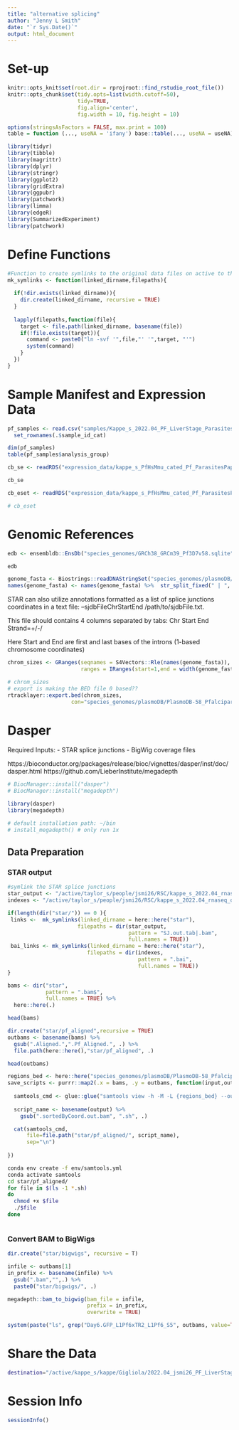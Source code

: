 ```yaml
---
title: "alternative splicing"
author: "Jenny L Smith"
date: "`r Sys.Date()`"
output: html_document
---
```


# Set-up 

```r
knitr::opts_knit$set(root.dir = rprojroot::find_rstudio_root_file())
knitr::opts_chunk$set(tidy.opts=list(width.cutoff=50),
                      tidy=TRUE,
                      fig.align='center',
                      fig.width = 10, fig.height = 10)

options(stringsAsFactors = FALSE, max.print = 100)
table = function (..., useNA = 'ifany') base::table(..., useNA = useNA)
```

```r
library(tidyr)
library(tibble)
library(magrittr)
library(dplyr)
library(stringr)
library(ggplot2)
library(gridExtra)
library(ggpubr)
library(patchwork)
library(limma)
library(edgeR)
library(SummarizedExperiment)
library(patchwork)
```

# Define Functions 

```r
#Function to create symlinks to the original data files on active to the current working directory of the R project. 
mk_symlinks <- function(linked_dirname,filepaths){
  
  if(!dir.exists(linked_dirname)){
    dir.create(linked_dirname, recursive = TRUE)
  }
  
  lapply(filepaths,function(file){
    target <- file.path(linked_dirname, basename(file))
    if(!file.exists(target)){
      command <- paste0("ln -svf '",file,"' '",target, "'")
      system(command)
    }
  })
}
```


# Sample Manifest and Expression Data

```r
pf_samples <- read.csv("samples/Kappe_s_2022.04_PF_LiverStage_ParasitesPaper_sample_manifest_7.25.2022.csv") %>% 
  set_rownames(.$sample_id_cat)

dim(pf_samples)
table(pf_samples$analysis_group)
```

```r
cb_se <- readRDS("expression_data/kappe_s_PfHsMmu_cated_Pf_ParasitesPaper_samples_Pf3D7v58_combat-seq_SummarizedExperiment.RDS")

cb_se
```

```r
cb_eset <- readRDS("expression_data/kappe_s_PfHsMmu_cated_Pf_ParasitesPaper_samples_Pf3D7v58_combat-seq_expressionSet.RDS")

# cb_eset
```


# Genomic References 

```r
edb <- ensembldb::EnsDb("species_genomes/GRCh38_GRCm39_Pf3D7v58.sqlite")

edb
```

```r
genome_fasta <- Biostrings::readDNAStringSet("species_genomes/plasmoDB/PlasmoDB-58_Pfalciparum3D7_Genome.fasta")
names(genome_fasta) <- names(genome_fasta) %>%  str_split_fixed(" | ", n=2) %>% .[,1]
```

STAR can also utilize annotations formatted as a list of splice junctions coordinates in a text file:
--sjdbFileChrStartEnd /path/to/sjdbFile.txt. 

This file should contains 4 columns separated by tabs: Chr \tab Start \tab End \tab Strand=+/-/

Here Start and End are first and last bases of the introns (1-based chromosome coordinates)

```r
chrom_sizes <- GRanges(seqnames = S4Vectors::Rle(names(genome_fasta)),
                       ranges = IRanges(start=1,end = width(genome_fasta)))

# chrom_sizes
# export is making the BED file 0 based??
rtracklayer::export.bed(chrom_sizes,
                    con="species_genomes/plasmoDB/PlasmoDB-58_Pfalciparum3D7_Genome.chrom_sizes.bed")
```


# Dasper 

Required Inputs:
- STAR splice junctions
- BigWig coverage files

https://bioconductor.org/packages/release/bioc/vignettes/dasper/inst/doc/dasper.html
https://github.com/LieberInstitute/megadepth

```r
# BiocManager::install("dasper")
# BiocManager::install("megadepth")

library(dasper)
library(megadepth)

# default installation path: ~/bin
# install_megadepth() # only run 1x
```

## Data Preparation 

### STAR output

```r
#symlink the STAR splice junctions 
star_output <- "/active/taylor_s/people/jsmi26/RSC/kappe_s_2022.04_rnaseq_quant/results/star"
indexes <- "/active/taylor_s/people/jsmi26/RSC/kappe_s_2022.04_rnaseq_quant/results/samtools"

if(length(dir("star/")) == 0 ){
 links <-  mk_symlinks(linked_dirname = here::here("star"),
                      filepaths = dir(star_output,
                                      pattern = "SJ.out.tab|.bam",
                                      full.names = TRUE))
 bai_links <- mk_symlinks(linked_dirname = here::here("star"), 
                         filepaths = dir(indexes,
                                         pattern = ".bai",
                                         full.names = TRUE))
}
```


```r
bams <- dir("star", 
            pattern = ".bam$", 
            full.names = TRUE) %>% 
  here::here(.)

head(bams)

dir.create("star/pf_aligned",recursive = TRUE)
outbams <- basename(bams) %>% 
  gsub(".Aligned.",".Pf_Aligned.", .) %>%  
  file.path(here::here(),"star/pf_aligned", .)

head(outbams)
```

```r
regions_bed <- here::here("species_genomes/plasmoDB/PlasmoDB-58_Pfalciparum3D7_Genome.chrom_sizes.bed")
save_scripts <- purrr::map2(.x = bams, .y = outbams, function(input,output){
  
  samtools_cmd <- glue::glue("samtools view -h -M -L {regions_bed} --output {output} {input}")
  
  script_name <- basename(output) %>% 
    gsub(".sortedByCoord.out.bam", ".sh", .)

  cat(samtools_cmd, 
      file=file.path("star/pf_aligned/", script_name),
      sep="\n")
  
})
```

```bash
conda env create -f env/samtools.yml
conda activate samtools
cd star/pf_aligned/
for file in $(ls -1 *.sh)
do
  chmod +x $file 
  ./$file
done
```


```r

```



### Convert BAM to BigWigs

```r
dir.create("star/bigwigs", recursive = T)

infile <- outbams[1]
in_prefix <- basename(infile) %>% 
  gsub(".bam","",.) %>% 
  paste0("star/bigwigs/", .)

megadepth::bam_to_bigwig(bam_file = infile,
                         prefix = in_prefix,
                         overwrite = TRUE)
```

```r
system(paste("ls", grep("Day6.GFP_L1Pf6xTR2_L1Pf6_S5", outbams, value=TRUE)))
```


# Share the Data 

```bash
destination="/active/kappe_s/kappe/Gigliola/2022.04_jsmi26_PF_LiverStage/"

```



# Session Info

```r
sessionInfo()
```

